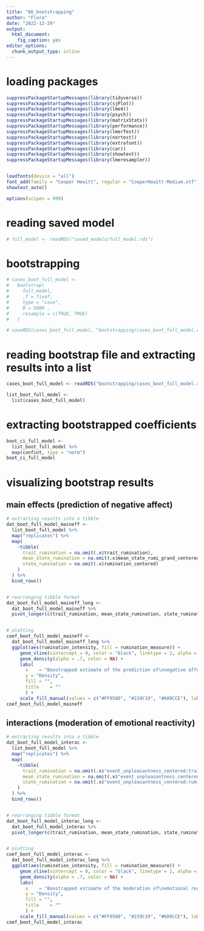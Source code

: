 ```yaml
---
title: "06_bootstrapping"
author: "Flora"
date: "2022-12-29"
output: 
  html_document: 
    fig_caption: yes
editor_options: 
  chunk_output_type: inline
---
```


# loading packages

```r
suppressPackageStartupMessages(library(tidyverse))
suppressPackageStartupMessages(library(sjPlot))
suppressPackageStartupMessages(library(lme4))
suppressPackageStartupMessages(library(psych))
suppressPackageStartupMessages(library(matrixStats))
suppressPackageStartupMessages(library(performance))
suppressPackageStartupMessages(library(lmerTest))
suppressPackageStartupMessages(library(nortest))
suppressPackageStartupMessages(library(extrafont))
suppressPackageStartupMessages(library(car))
suppressPackageStartupMessages(library(showtext))
suppressPackageStartupMessages(library(lmeresampler))


loadfonts(device = "all")
font_add(family = "Cooper Hewitt", regular = "CooperHewitt-Medium.otf")
showtext_auto()

options(scipen = 999)
```

# reading saved model

```r
# full_model <- readRDS("saved_models/full_model.rds")
```

# bootstrapping

```r
# cases_boot_full_model <- 
#   bootstrap(
#     full_model,
#     .f = fixef,
#     type = "case",
#     B = 5000 ,
#     resample = c(TRUE, TRUE)
#   )

# saveRDS(cases_boot_full_model, "bootstrapping/cases_boot_full_model.rds")
```

# reading bootstrap file and extracting results into a list

```r
cases_boot_full_model <- readRDS("bootstrapping/cases_boot_full_model.rds")

list_boot_full_model <- 
  list(cases_boot_full_model)
```

# extracting bootstrapped coefficients

```r
boot_ci_full_model <-
  list_boot_full_model %>%
  map(confint, type = "norm")
boot_ci_full_model
```

# visualizing bootstrap results

## main effects (prediction of negative affect)

```r
# extracting results into a tibble
dat_boot_full_model_maineff <- 
  list_boot_full_model %>% 
  map("replicates") %>% 
  map(
    ~tibble(
      trait_rumination = na.omit(.x$trait_rumination),
      mean_state_rumination = na.omit(.x$mean_state_rumi_grand_centered),
      state_rumination = na.omit(.x$rumination_centered)
    )
  ) %>%
  bind_rows()


# rearranging tibble format
dat_boot_full_model_maineff_long <- 
  dat_boot_full_model_maineff %>% 
  pivot_longer(c(trait_rumination, mean_state_rumination, state_rumination), names_to = "rumination_measure", values_to = "rumination_intensity")


# plotting
coef_boot_full_model_maineff <- 
  dat_boot_full_model_maineff_long %>% 
  ggplot(aes(rumination_intensity, fill = rumination_measure)) +
     geom_vline(xintercept = 0, color = "black", linetype = 2, alpha = .5, size = 1) + 
     geom_density(alpha = .7, color = NA) +
     labs(
       x    = "Boostrapped estimate of the prediction of\nnegative affect by different measures of rumination",
       y = "Density",
       fill = "",
       title    = ""
       ) +
     scale_fill_manual(values = c("#FF9500", "#219C19", "#609CCE"), labels = c("Mean state rumination", "State rumination", "Trait rumination"))
coef_boot_full_model_maineff
```

## interactions (moderation of emotional reactivity)

```r
# extracting results into a tibble
dat_boot_full_model_interac <- 
  list_boot_full_model %>% 
  map("replicates") %>% 
  map(
    ~tibble(
      trait_rumination = na.omit(.x$"event_unpleasantness_centered:trait_rumination"),
      mean_state_rumination = na.omit(.x$"event_unpleasantness_centered:mean_state_rumi_grand_centered"),
      state_rumination = na.omit(.x$"event_unpleasantness_centered:rumination_centered")
    )
  ) %>%
  bind_rows()


# rearranging tibble format
dat_boot_full_model_interac_long <- 
  dat_boot_full_model_interac %>% 
  pivot_longer(c(trait_rumination, mean_state_rumination, state_rumination), names_to = "rumination_measure", values_to = "rumination_intensity")


# plotting
coef_boot_full_model_interac <- 
  dat_boot_full_model_interac_long %>% 
  ggplot(aes(rumination_intensity, fill = rumination_measure)) +
     geom_vline(xintercept = 0, color = "black", linetype = 2, alpha = .5, size = 1) + 
     geom_density(alpha = .7, color = NA) +
     labs(
       x    = "Boostrapped estimate of the moderation of\nemotional reactivity by different measures of rumination",
       y = "Density",
       fill = "",
       title    = ""
       ) +
     scale_fill_manual(values = c("#FF9500", "#219C19", "#609CCE"), labels = c("Mean state rumination", "State rumination", "Trait rumination"))
coef_boot_full_model_interac
```
